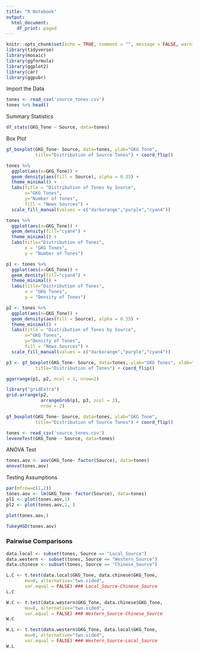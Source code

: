 ---
title: "R Notebook"
output:
  html_document:
    df_print: paged
---

```{r setup, include=FALSE}
knitr::opts_chunk$set(echo = TRUE, comment = "", message = FALSE, warning = FALSE)
library(tidyverse)
library(mosaic)
library(ggformula)
library(ggplot2)
library(car)
library(ggpubr)
```

Import the Data

```{r}
tones <- read_csv('source_tones.csv')
tones %>% head()
```

Summary Statistics

```{r}
df_stats(GKG_Tone ~ Source, data=tones)
```

Box Plot

```{r fig.height=4, fig.width=7}
gf_boxplot(GKG_Tone~ Source, data=tones, ylab="GKG Tone",
           title="Distribution of Source Tones") + coord_flip()
```

```{r fig.height=4, fig.width=7}
tones %>% 
  ggplot(aes(x=GKG_Tone)) + 
  geom_density(aes(fill = Source), alpha = 0.35) +
  theme_minimal() +
  labs(title = "Distribution of Tones by Source",
       x="GKG Tones",
       y="Number of Tones",
       fill = "News Sources") +
  scale_fill_manual(values = c("darkorange","purple","cyan4"))
```

```{r fig.height=4, fig.width=7}
tones %>% 
  ggplot(aes(x=GKG_Tone)) + 
  geom_density(fill="cyan4") +
  theme_minimal() +
  labs(title="Distribution of Tones",
       x = "GKG Tones",
       y = "Number of Tones") 
```

```{r fig.height=7, fig.width=7}
p1 <- tones %>% 
  ggplot(aes(x=GKG_Tone)) + 
  geom_density(fill="cyan4") +
  theme_minimal() +
  labs(title="Distribution of Tones",
       x = "GKG Tones",
       y = "Density of Tones") 

p2 <- tones %>% 
  ggplot(aes(x=GKG_Tone)) + 
  geom_density(aes(fill = Source), alpha = 0.35) +
  theme_minimal() +
  labs(title = "Distribution of Tones by Source",
       x="GKG Tones",
       y="Density of Tones",
       fill = "News Sources") +
  scale_fill_manual(values = c("darkorange","purple","cyan4"))

p3 <- gf_boxplot(GKG_Tone~ Source, data=tones, ylab="GKG Tones", xlab="New Sources",
           title="Distribution of Tones") + coord_flip()

ggarrange(p1, p2, ncol = 1, nrow=2)

library("gridExtra")
grid.arrange(p2,                             
             arrangeGrob(p1, p3, ncol = 2), 
             nrow = 2) 
```

```{r}
gf_boxplot(GKG_Tone~ Source, data=tones, ylab="GKG Tone",
           title="Distribution of Source Tones") + coord_flip()
```


```{r}
tones <- read_csv('source_tones.csv')
leveneTest(GKG_Tone ~ Source, data=tones)
```





ANOVA Test

```{r}
tones.aov <- aov(GKG_Tone~ factor(Source), data=tones)
anova(tones.aov)
```

Testing Assumptions

```{r fig.height=4, fig.width=7}
par(mfrow=c(1,2))
tones.aov <- lm(GKG_Tone~ factor(Source), data=tones)
pl1 <- plot(tones.aov,1)
pl2 <- plot(tones.aov,2, )
```

```{r fig.height=4, fig.width=7}
plot(tones.aov,)
```


```{r}
TukeyHSD(tones.aov)
```

### Pairwise Comparisons

```{r}
data.local <- subset(tones, Source == "Local_Source")
data.western <- subset(tones, Source == "Western_Source")
data.chinese <- subset(tones, Source == "Chinese_Source")

L.C <- t.test(data.local$GKG_Tone, data.chinese$GKG_Tone,
       mu=0, alternative="two.sided", 
       var.equal = FALSE) ### Local_Source-Chinese_Source
L.C

W.C <- t.test(data.western$GKG_Tone, data.chinese$GKG_Tone,
       mu=0, alternative="two.sided", 
       var.equal = FALSE) ### Western_Source-Chinese_Source
W.C

W.L <- t.test(data.western$GKG_Tone, data.local$GKG_Tone,
       mu=0, alternative="two.sided", 
       var.equal = FALSE) ### Western_Source-Local_Source
W.L
```



















